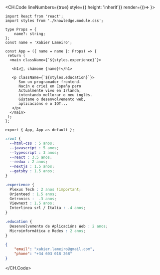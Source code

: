 <CH.Code lineNumbers={true} style={{ height: 'inherit'}} render={()=> <ControlButtons/>}>

```tsx index.tsx 
import React from 'react';
import styles from './knowledge.module.css';

type Props = {
    name?: string;
};
const name = 'Xabier Lameiro';

const App = ({ name = name }: Props) => {
 return (
  <main className={`${styles.experience}`}>

   <h1>👋, chámome {name}!</h1>

   <p className={`${styles.education}`}>
      Son un programador frontend.
      Nacín e criei en España pero
      Actualmente vivo en Irlanda,
      intentando mellorar o meu inglés.
      Gústame o desenvolvemento web,
      aplicacións e o IOT...
   </p>
  </main>
 );
};

export { App, App as default };
```

```css knowledge.module.css
:root {
  --html-css : 5 anos;
  --javascript : 5 anos;
  --typescript : 3 anos;
  --react : 3.5 anos;
  --redux : 2 anos;
  --nextjs : 1.5 anos;
  --gatsby : 1.5 anos;
}

.experience {
  Plexus Tech : 2 anos !important;
  Orienteed : 1.5 anos;
  Getronics :  .3 anos;
  Viewnext : 1.5 anos;
  Interlinea srl / Italia : .4 anos;
}

.education {
  Desenvolvemento de Aplicacións Web : 2 anos;
  Microinformática e Redes : 2 anos;
}
```

```json contact.json
{
    "email": "xabier.lameiro@gmail.com",
    "phone": "+34 603 018 268"
}
```

</CH.Code>
